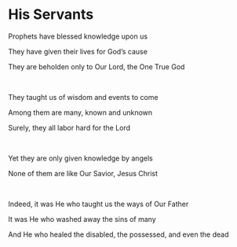 # His Servants

Prophets have blessed knowledge upon us

They have given their lives for God’s cause

They are beholden only to Our Lord, the One True God

<p></p>

<br />

They taught us of wisdom and events to come

Among them are many, known and unknown

Surely, they all labor hard for the Lord

<p></p>

<br />

Yet they are only given knowledge by angels

None of them are like Our Savior, Jesus Christ

<br />

Indeed, it was He who taught us the ways of Our Father

It was He who washed away the sins of many

And He who healed the disabled, the possessed, and even the dead

<p></p>
